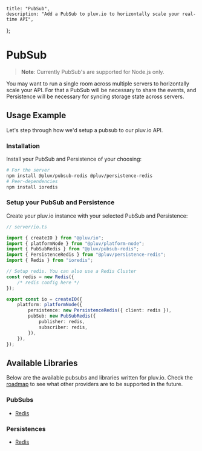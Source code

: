     title: "PubSub",
    description: "Add a PubSub to pluv.io to horizontally scale your real-time API",
};

# PubSub

> **Note**: Currently PubSub's are supported for Node.js only.

You may want to run a single room across multiple servers to horizontally scale your API. For that a PubSub will be necessary to share the events, and Persistence will be necessary for syncing storage state across servers.

## Usage Example

Let's step through how we'd setup a pubsub to our pluv.io API.

### Installation

Install your PubSub and Persistence of your choosing:

```bash
# For the server
npm install @pluv/pubsub-redis @pluv/persistence-redis
# Peer-dependencies
npm install ioredis
```

### Setup your PubSub and Persistence

Create your pluv.io instance with your selected PubSub and Persistence:

```ts
// server/io.ts

import { createIO } from "@pluv/io";
import { platformNode } from "@pluv/platform-node";
import { PubSubRedis } from "@pluv/pubsub-redis";
import { PersistenceRedis } from "@pluv/persistence-redis";
import { Redis } from "ioredis";

// Setup redis. You can also use a Redis Cluster
const redis = new Redis({
    /* redis config here */
});

export const io = createIO({
    platform: platformNode({
        persistence: new PersistenceRedis({ client: redis }),
        pubSub: new PubSubRedis({
            publisher: redis,
            subscriber: redis,
        }),
    }),
});
```

## Available Libraries

Below are the available pubsubs and libraries written for pluv.io. Check the [roadmap](http://localhost:3000/docs/introduction#features-and-roadmap) to see what other providers are to be supported in the future.

### PubSubs

* [Redis](https://www.npmjs.com/package/@pluv/pubsub-redis)

### Persistences

* [Redis](https://www.npmjs.com/package/@pluv/persistence-redis)
